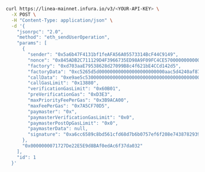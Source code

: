 
<Tabs>
  <TabItem value="curl">

```bash
curl https://linea-mainnet.infura.io/v3/<YOUR-API-KEY> \
  -X POST \
  -H "Content-Type: application/json" \
  -d '{
    "jsonrpc": "2.0",
    "method": "eth_sendUserOperation",
    "params": [
      {
        "sender": "0x5a6b47F4131bf1feAFA56A05573314BcF44C9149",
        "nonce": "0x845ADB2C711129D4F3966735ED98A9F09FC4CE5700000000000000000000",
        "factory": "0xd703aaE79538628d27099B8c4f621bE4CCd142d5",
        "factoryData": "0xc5265d5d000000000000000000000000aac5d4240af87249b3f71bc8e4a2cae074a3e419",
        "callData": "0xe9ae5c5300000000000000000000000000000000000000000000000000000000000000000000000000",
        "callGasLimit": "0x13880",
        "verificationGasLimit": "0x60B01",
        "preVerificationGas": "0xD3E3",
        "maxPriorityFeePerGas": "0x3B9ACA00",
        "maxFeePerGas": "0x7A5CF70D5",
        "paymaster": "0x",
        "paymasterVerificationGasLimit": "0x0",
        "paymasterPostOpGasLimit": "0x0",
        "paymasterData": null,
        "signature": "0xa6cc6589c8bd561cfd68d7b6b0757ef6f208e7438782939938498eee7d703260137856c840c491b3d415956265e81bf5c2184a725be2abfc365f7536b6af525e1c"
      },
      "0x0000000071727De22E5E9d8BAf0edAc6f37da032"
    ],
    "id": 1
  }'
```

  </TabItem>
</Tabs> 